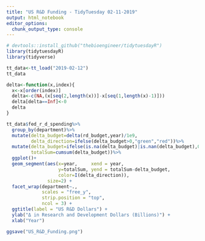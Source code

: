 ```yaml
---
title: "US R&D Funding - TidyTuesday 02-11-2019"
output: html_notebook
editor_options: 
  chunk_output_type: console
---
```



```r
# devtools::install_github("thebioengineer/tidytuesdayR")
library(tidytuesdayR)
library(tidyverse)

tt_data<-tt_load("2019-02-12")
tt_data
```


```r

delta<-function(x,index){
  x<-x[order(index)]
  delta<-c(NA,(x[seq(2,length(x))]-x[seq(1,length(x)-1)]))
  delta[delta==Inf]<-0
  delta
}

tt_data$fed_r_d_spending%>%
  group_by(department)%>%
  mutate(delta_budget=delta(rd_budget,year)/1e9,
         delta_direction=ifelse(delta_budget>0,"green","red"))%>%
  mutate(delta_budget=ifelse(is.na(delta_budget)|is.nan(delta_budget),0,delta_budget),
         totalSum=cumsum(delta_budget))%>%
  ggplot()+
  geom_segment(aes(x=year,     xend = year,
                   y=totalSum, yend = totalSum-delta_budget,
                   color=I(delta_direction)),
               size=2) +
  facet_wrap(department~.,
             scales = "free_y",
             strip.position = "top",
             ncol = 3) +
  ggtitle(label = "US R&D Dollars") +
  ylab("Δ in Research and Development Dollars (Billions)") +
  xlab("Year")

ggsave("US_R&D_Funding.png")

```


